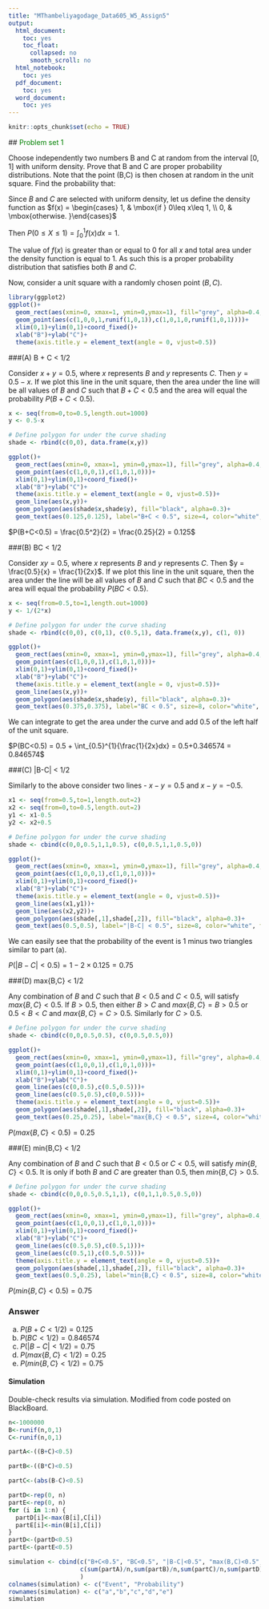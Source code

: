 ---
title: "MThambeliyagodage_Data605_W5_Assign5"
output:
  html_document:
    toc: yes
    toc_float:
      collapsed: no
      smooth_scroll: no
  html_notebook: 
    toc: yes
  pdf_document: 
    toc: yes
  word_document: 
    toc: yes
---

```{r setup, include=FALSE}
knitr::opts_chunk$set(echo = TRUE)
```

##<span style="color:Green"> Problem set 1 </span>

Choose independently two numbers B and C at random from the interval [0, 1] with uniform density. Prove that B and C are proper probability distributions. Note that the point (B,C) is then chosen at random in the unit square. Find the probability that:



Since $B$ and $C$ are selected with uniform density, let us define the density function as
$f(x) = \begin{cases} 1, & \mbox{if } 0\leq x\leq 1, \\ 0, & \mbox{otherwise. }\end{cases}$

Then $P(0\leq X\leq 1) = \int_{0}^{1}{f(x)dx} = 1$.

The value of $f(x)$ is greater than or equal to $0$ for all $x$ and total area under the density function is equal to $1$. As such this is a proper probability distribution that satisfies both $B$ and $C$.

Now, consider a unit square with a randomly chosen point $(B,C)$.


```{r}
library(ggplot2)
ggplot()+
  geom_rect(aes(xmin=0, xmax=1, ymin=0,ymax=1), fill="grey", alpha=0.4, color="black")+
  geom_point(aes(c(1,0,0,1,runif(1,0,1)),c(1,0,1,0,runif(1,0,1))))+
  xlim(0,1)+ylim(0,1)+coord_fixed()+
  xlab("B")+ylab("C")+
  theme(axis.title.y = element_text(angle = 0, vjust=0.5))
```

###(A) B + C < 1/2 

Consider $x+y=0.5$, where $x$ represents $B$ and $y$ represents $C$. Then $y = 0.5-x$. If we plot this line in the unit square, then the area under the line will be all values of $B$ and $C$ such that $B+C<0.5$ and the area will equal the probability $P(B+C<0.5)$.

```{r}
x <- seq(from=0,to=0.5,length.out=1000)
y <- 0.5-x

# Define polygon for under the curve shading
shade <- rbind(c(0,0), data.frame(x,y))

ggplot()+
  geom_rect(aes(xmin=0, xmax=1, ymin=0,ymax=1), fill="grey", alpha=0.4, color="black")+
  geom_point(aes(c(1,0,0,1),c(1,0,1,0)))+
  xlim(0,1)+ylim(0,1)+coord_fixed()+
  xlab("B")+ylab("C")+
  theme(axis.title.y = element_text(angle = 0, vjust=0.5))+
  geom_line(aes(x,y))+
  geom_polygon(aes(shade$x,shade$y), fill="black", alpha=0.3)+
  geom_text(aes(0.125,0.125), label="B+C < 0.5", size=4, color="white", fontface="italic")
```

$P(B+C<0.5) = \frac{0.5^2}{2} = \frac{0.25}{2} = 0.125$


###(B) BC < 1/2

Consider $xy=0.5$, where $x$ represents $B$ and $y$ represents $C$. Then $y = \frac{0.5}{x} = \frac{1}{2x}$. If we plot this line in the unit square, then the area under the line will be all values of $B$ and $C$ such that $BC<0.5$ and the area will equal the probability $P(BC<0.5)$.

```{r}
x <- seq(from=0.5,to=1,length.out=1000)
y <- 1/(2*x)

# Define polygon for under the curve shading
shade <- rbind(c(0,0), c(0,1), c(0.5,1), data.frame(x,y), c(1, 0))

ggplot()+
  geom_rect(aes(xmin=0, xmax=1, ymin=0,ymax=1), fill="grey", alpha=0.4, color="black")+
  geom_point(aes(c(1,0,0,1),c(1,0,1,0)))+
  xlim(0,1)+ylim(0,1)+coord_fixed()+
  xlab("B")+ylab("C")+
  theme(axis.title.y = element_text(angle = 0, vjust=0.5))+
  geom_line(aes(x,y))+
  geom_polygon(aes(shade$x,shade$y), fill="black", alpha=0.3)+
  geom_text(aes(0.375,0.375), label="BC < 0.5", size=8, color="white", fontface="italic")
```

We can integrate to get the area under the curve and add $0.5$ of the left half of the unit square.

$P(BC<0.5) = 0.5 + \int_{0.5}^{1}{\frac{1}{2x}dx} = 0.5+0.346574 = 0.846574$


###(C) |B-C| < 1/2 

Similarly to the above consider two lines - $x-y=0.5$ and $x-y=-0.5$.

```{r}
x1 <- seq(from=0.5,to=1,length.out=2)
x2 <- seq(from=0,to=0.5,length.out=2)
y1 <- x1-0.5
y2 <- x2+0.5

# Define polygon for under the curve shading
shade <- cbind(c(0,0,0.5,1,1,0.5), c(0,0.5,1,1,0.5,0))

ggplot()+
  geom_rect(aes(xmin=0, xmax=1, ymin=0,ymax=1), fill="grey", alpha=0.4, color="black")+
  geom_point(aes(c(1,0,0,1),c(1,0,1,0)))+
  xlim(0,1)+ylim(0,1)+coord_fixed()+
  xlab("B")+ylab("C")+
  theme(axis.title.y = element_text(angle = 0, vjust=0.5))+
  geom_line(aes(x1,y1))+
  geom_line(aes(x2,y2))+
  geom_polygon(aes(shade[,1],shade[,2]), fill="black", alpha=0.3)+
  geom_text(aes(0.5,0.5), label="|B-C| < 0.5", size=8, color="white", fontface="italic")
```

We can easily see that the probability of the event is $1$ minus two triangles similar to part (a).

$P(|B-C|<0.5) = 1 - 2\times 0.125 = 0.75$


###(D) max\{B,C\} < 1/2 


Any combination of $B$ and $C$ such that $B<0.5$ and $C<0.5$, will satisfy $max\{B,C\}<0.5$. If $B>0.5$, then either $B>C$ and $max\{B,C\}=B>0.5$ or $0.5<B<C$ and $max\{B,C\}=C>0.5$. Similarly for $C>0.5$.

```{r}
# Define polygon for under the curve shading
shade <- cbind(c(0,0,0.5,0.5), c(0,0.5,0.5,0))

ggplot()+
  geom_rect(aes(xmin=0, xmax=1, ymin=0,ymax=1), fill="grey", alpha=0.4, color="black")+
  geom_point(aes(c(1,0,0,1),c(1,0,1,0)))+
  xlim(0,1)+ylim(0,1)+coord_fixed()+
  xlab("B")+ylab("C")+
  geom_line(aes(c(0,0.5),c(0.5,0.5)))+
  geom_line(aes(c(0.5,0.5),c(0,0.5)))+
  theme(axis.title.y = element_text(angle = 0, vjust=0.5))+
  geom_polygon(aes(shade[,1],shade[,2]), fill="black", alpha=0.3)+
  geom_text(aes(0.25,0.25), label="max{B,C} < 0.5", size=4, color="white", fontface="italic")
```

$P(max\{B,C\} < 0.5) = 0.25$

###(E) min\{B,C\} < 1/2 

Any combination of $B$ and $C$ such that $B<0.5$ or $C<0.5$, will satisfy $min\{B,C\}<0.5$. It is only if both $B$ and $C$ are greater than $0.5$, then $min\{B,C\}>0.5$.

```{r}
# Define polygon for under the curve shading
shade <- cbind(c(0,0,0.5,0.5,1,1), c(0,1,1,0.5,0.5,0))

ggplot()+
  geom_rect(aes(xmin=0, xmax=1, ymin=0,ymax=1), fill="grey", alpha=0.4, color="black")+
  geom_point(aes(c(1,0,0,1),c(1,0,1,0)))+
  xlim(0,1)+ylim(0,1)+coord_fixed()+
  xlab("B")+ylab("C")+
  geom_line(aes(c(0.5,0.5),c(0.5,1)))+
  geom_line(aes(c(0.5,1),c(0.5,0.5)))+
  theme(axis.title.y = element_text(angle = 0, vjust=0.5))+
  geom_polygon(aes(shade[,1],shade[,2]), fill="black", alpha=0.3)+
  geom_text(aes(0.5,0.25), label="min{B,C} < 0.5", size=8, color="white", fontface="italic")
```

$P(min\{B,C\} < 0.5) = 0.75$

### Answer 

(a) $P(B + C < 1/2)=0.125$
(b) $P(BC < 1/2)=0.846574$
(c) $P(|B-C| < 1/2)=0.75$
(d) $P(max\{B,C\} < 1/2)=0.25$
(e) $P(min\{B,C\} < 1/2)=0.75$

#### Simulation

Double-check results via simulation. Modified from code posted on BlackBoard.

```{r}
n<-1000000
B<-runif(n,0,1)
C<-runif(n,0,1)

partA<-((B+C)<0.5)

partB<-((B*C)<0.5)

partC<-(abs(B-C)<0.5)

partD<-rep(0, n)
partE<-rep(0, n)
for (i in 1:n) { 
  partD[i]<-max(B[i],C[i]) 
  partE[i]<-min(B[i],C[i]) 
}
partD<-(partD<0.5)
partE<-(partE<0.5)

simulation <- cbind(c("B+C<0.5", "BC<0.5", "|B-C|<0.5", "max(B,C)<0.5", "min(B,C)<0.5"),
                    c(sum(partA)/n,sum(partB)/n,sum(partC)/n,sum(partD)/n,sum(partE)/n)
                    )
colnames(simulation) <- c("Event", "Probability")
rownames(simulation) <- c("a","b","c","d","e")
simulation
```
